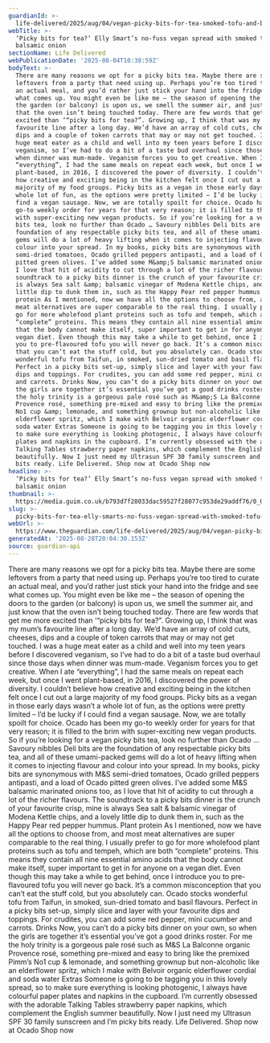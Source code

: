 ```yaml
---
guardianId: >-
  life-delivered/2025/aug/04/vegan-picky-bits-for-tea-smoked-tofu-and-balsamic-onion
webTitle: >-
  ‘Picky bits for tea?’ Elly Smart’s no-fuss vegan spread with smoked tofu and
  balsamic onion
sectionName: Life Delivered
webPublicationDate: '2025-08-04T10:38:59Z'
bodyText: >-
  There are many reasons we opt for a picky bits tea. Maybe there are some
  leftovers from a party that need using up. Perhaps you’re too tired to curate
  an actual meal, and you’d rather just stick your hand into the fridge and see
  what comes up. You might even be like me – the season of opening the doors to
  the garden (or balcony) is upon us, we smell the summer air, and just know
  that the oven isn’t being touched today. There are few words that get me more
  excited than ‘“picky bits for tea?”. Growing up, I think that was my mum’s
  favourite line after a long day. We’d have an array of cold cuts, cheeses,
  dips and a couple of token carrots that may or may not get touched. I was a
  huge meat eater as a child and well into my teen years before I discovered
  veganism, so I’ve had to do a bit of a taste bud overhaul since those days
  when dinner was mum-made. Veganism forces you to get creative. When I ate
  “everything”, I had the same meals on repeat each week, but once I went
  plant-based, in 2016, I discovered the power of diversity. I couldn’t believe
  how creative and exciting being in the kitchen felt once I cut out a large
  majority of my food groups. Picky bits as a vegan in those early days wasn’t a
  whole lot of fun, as the options were pretty limited – I’d be lucky if I could
  find a vegan sausage. Now, we are totally spoilt for choice. Ocado has been my
  go-to weekly order for years for that very reason; it is filled to the brim
  with super-exciting new vegan products. So if you’re looking for a vegan picky
  bits tea, look no further than Ocado … Savoury nibbles Deli bits are the
  foundation of any respectable picky bits tea, and all of these umami-packed
  gems will do a lot of heavy lifting when it comes to injecting flavour and
  colour into your spread. In my books, picky bits are synonymous with M&amp;S
  semi-dried tomatoes, Ocado grilled peppers antipasti, and a load of Ocado
  pitted green olives. I’ve added some M&amp;S balsamic marinated onions too, as
  I love that hit of acidity to cut through a lot of the richer flavours. The
  soundtrack to a picky bits dinner is the crunch of your favourite crisp, mine
  is always Sea salt &amp; balsamic vinegar of Modena Kettle chips, and a lovely
  little dip to dunk them in, such as the Happy Pear red pepper hummus. Plant
  protein As I mentioned, now we have all the options to choose from, and most
  meat alternatives are super comparable to the real thing. I usually prefer to
  go for more wholefood plant proteins such as tofu and tempeh, which are both
  “complete” proteins. This means they contain all nine essential amino acids
  that the body cannot make itself, super important to get in for anyone on a
  vegan diet. Even though this may take a while to get behind, once I introduce
  you to pre-flavoured tofu you will never go back. It’s a common misconception
  that you can’t eat the stuff cold, but you absolutely can. Ocado stocks
  wonderful tofu from Taifun, in smoked, sun-dried tomato and basil flavours.
  Perfect in a picky bits set-up, simply slice and layer with your favourite
  dips and toppings. For crudites, you can add some red pepper, mini cucumber
  and carrots. Drinks Now, you can’t do a picky bits dinner on your own, so when
  the girls are together it’s essential you’ve got a good drinks roster. For me
  the holy trinity is a gorgeous pale rosé such as M&amp;S La Balconne organic
  Provence rosé, something pre-mixed and easy to bring like the premixed Pimm’s
  No1 cup &amp; lemonade, and something grownup but non-alcoholic like an
  elderflower spritz, which I make with ⁠Belvoir organic elderflower cordial and
  soda water Extras Someone is going to be tagging you in this lovely spread, so
  to make sure everything is looking photogenic, I always have colourful paper
  plates and napkins in the cupboard. I’m currently obsessed with the adorable
  Talking Tables strawberry paper napkins, which complement the English summer
  beautifully. Now I just need my Ultrasun SPF 30 family sunscreen and I’m picky
  bits ready. Life Delivered. Shop now at Ocado Shop now
headline: >-
  ‘Picky bits for tea?’ Elly Smart’s no-fuss vegan spread with smoked tofu and
  balsamic onion
thumbnail: >-
  https://media.guim.co.uk/b793d7f28033dac59527f28077c953de29addf76/0_0_6047_3628/500.jpg
slug: >-
  picky-bits-for-tea-elly-smarts-no-fuss-vegan-spread-with-smoked-tofu-and-balsamic-onion
webUrl: >-
  https://www.theguardian.com/life-delivered/2025/aug/04/vegan-picky-bits-for-tea-smoked-tofu-and-balsamic-onion
generatedAt: '2025-08-28T20:04:30.153Z'
source: guardian-api
---
```

There are many reasons we opt for a picky bits tea. Maybe there are some leftovers from a party that need using up. Perhaps you’re too tired to curate an actual meal, and you’d rather just stick your hand into the fridge and see what comes up. You might even be like me – the season of opening the doors to the garden (or balcony) is upon us, we smell the summer air, and just know that the oven isn’t being touched today. There are few words that get me more excited than ‘“picky bits for tea?”. Growing up, I think that was my mum’s favourite line after a long day. We’d have an array of cold cuts, cheeses, dips and a couple of token carrots that may or may not get touched. I was a huge meat eater as a child and well into my teen years before I discovered veganism, so I’ve had to do a bit of a taste bud overhaul since those days when dinner was mum-made. Veganism forces you to get creative. When I ate “everything”, I had the same meals on repeat each week, but once I went plant-based, in 2016, I discovered the power of diversity. I couldn’t believe how creative and exciting being in the kitchen felt once I cut out a large majority of my food groups. Picky bits as a vegan in those early days wasn’t a whole lot of fun, as the options were pretty limited – I’d be lucky if I could find a vegan sausage. Now, we are totally spoilt for choice. Ocado has been my go-to weekly order for years for that very reason; it is filled to the brim with super-exciting new vegan products. So if you’re looking for a vegan picky bits tea, look no further than Ocado … Savoury nibbles Deli bits are the foundation of any respectable picky bits tea, and all of these umami-packed gems will do a lot of heavy lifting when it comes to injecting flavour and colour into your spread. In my books, picky bits are synonymous with M&amp;S semi-dried tomatoes, Ocado grilled peppers antipasti, and a load of Ocado pitted green olives. I’ve added some M&amp;S balsamic marinated onions too, as I love that hit of acidity to cut through a lot of the richer flavours. The soundtrack to a picky bits dinner is the crunch of your favourite crisp, mine is always Sea salt &amp; balsamic vinegar of Modena Kettle chips, and a lovely little dip to dunk them in, such as the Happy Pear red pepper hummus. Plant protein As I mentioned, now we have all the options to choose from, and most meat alternatives are super comparable to the real thing. I usually prefer to go for more wholefood plant proteins such as tofu and tempeh, which are both “complete” proteins. This means they contain all nine essential amino acids that the body cannot make itself, super important to get in for anyone on a vegan diet. Even though this may take a while to get behind, once I introduce you to pre-flavoured tofu you will never go back. It’s a common misconception that you can’t eat the stuff cold, but you absolutely can. Ocado stocks wonderful tofu from Taifun, in smoked, sun-dried tomato and basil flavours. Perfect in a picky bits set-up, simply slice and layer with your favourite dips and toppings. For crudites, you can add some red pepper, mini cucumber and carrots. Drinks Now, you can’t do a picky bits dinner on your own, so when the girls are together it’s essential you’ve got a good drinks roster. For me the holy trinity is a gorgeous pale rosé such as M&amp;S La Balconne organic Provence rosé, something pre-mixed and easy to bring like the premixed Pimm’s No1 cup &amp; lemonade, and something grownup but non-alcoholic like an elderflower spritz, which I make with ⁠Belvoir organic elderflower cordial and soda water Extras Someone is going to be tagging you in this lovely spread, so to make sure everything is looking photogenic, I always have colourful paper plates and napkins in the cupboard. I’m currently obsessed with the adorable Talking Tables strawberry paper napkins, which complement the English summer beautifully. Now I just need my Ultrasun SPF 30 family sunscreen and I’m picky bits ready. Life Delivered. Shop now at Ocado Shop now
